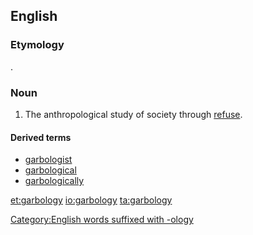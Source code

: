 ==English==

===Etymology===
{{suffix|garbage|ology}}.

===Noun===
{{en-noun|-}}

# The anthropological study of society through [[refuse]].

====Derived terms====
* [[garbologist]]
* [[garbological]]
* [[garbologically]]

[[Category:English words suffixed with -ology]]

[[et:garbology]]
[[io:garbology]]
[[ta:garbology]]